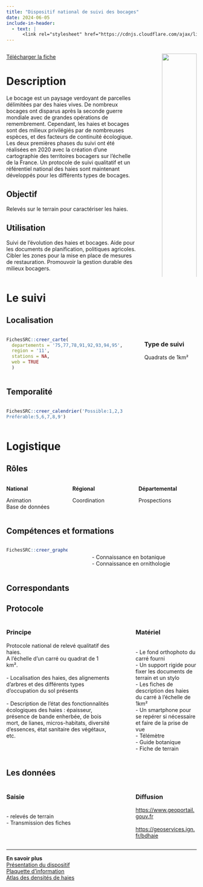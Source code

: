 ```yaml
---
title: "Dispositif national de suivi des bocages"
date: 2024-06-05
include-in-header:
  - text: |
      <link rel="stylesheet" href="https://cdnjs.cloudflare.com/ajax/libs/font-awesome/6.0.0-beta3/css/all.min.css">
---
```


:::::::::::::: {.columns}
::: {.column width="75%"}

<a href="bocage.xlsx" class="btn btn-primary" download>
  <i class="fas fa-file-arrow-down"></i> Télécharger la fiche
</a>

# Description

Le bocage est un paysage verdoyant de parcelles délimitées par des haies vives. De nombreux bocages ont disparus après la seconde guerre mondiale avec de grandes opérations de remembrement. Cependant, les haies et bocages sont des milieux privilégiés par de nombreuses espèces, et des facteurs de continuité écologique. Les deux premières phases du suivi ont été réalisées en 2020 avec la création d’une cartographie des territoires bocagers sur l’échelle de la France. Un protocole de suivi qualitatif et un référentiel national des haies sont maintenant développés pour les différents types de bocages.


## Objectif

Relevés sur le terrain pour caractériser les haies. 

## Utilisation

Suivi de l’évolution des haies et bocages. Aide pour les documents de planification, politiques agricoles. Cibler les zones pour la mise en place de mesures de restauration. Promouvoir la gestion durable des milieux bocagers.
:::
::: {.column width="5%"}
:::
::: {.column width="20%"}
![](NA){width=100%}

<b>Animation nationale</b>:<br>Sophie Morin<br><br><b>Animation régionale</b>:<br>Samuel Dembski

<b>Partenaires</b>

IGN
:::
::::::::::::::

# Le suivi

## Localisation
:::::::::::::: {.columns}
::: {.column width="67%"}

```r
FichesSRC::creer_carte(
  departements = '75,77,78,91,92,93,94,95',
  region = '11',
  stations = NA,
  web = TRUE
  )
```

:::
:::{.column width="3%"}
:::
:::{.column width="30%"}
### Type de suivi
Quadrats de 1km²
:::
::::::::::::::
## Temporalité
:::::::::::::: {.columns}
::: {.column width="67%"}


```r
FichesSRC::creer_calendrier('Possible:1,2,3,4,5,6,7,8,9,10,11,12
Préférable:5,6,7,8,9')
```


:::
::: {.column width="5%"}
:::
::: {.column width="28%"}

:::
::::::::::::::

# Logistique

## Rôles
:::::::::::::: {.columns}
::: {.column width="33%"}
<b>National</b>

Animation<br>Base de données
:::
::: {.column width="33%"}
<b>Régional</b>

Coordination
:::
::: {.column width="33%"}
<b>Départemental</b>

Prospections
:::
::::::::::::::

## Compétences et formations

:::::::::::::: {.columns}
::: {.column width="35%"}

```r
FichesSRC::creer_graphe_expertise('Maitrise', '1j')
```


:::
::: {.column width="5%"}
:::
::: {.column width="60%"}
<br>- Connaissance en botanique<br>- Connaissance en ornithologie
:::
::::::::::::::


## Correspondants

## Protocole
:::::::::::::: {.columns}
::: {.column width="60%"}
### Principe

Protocole national de relevé qualitatif  des haies. <br>A l’échelle d’un carré ou quadrat de 1 km².<br><br>- Localisation des haies, des alignements d’arbres et des différents types d’occupation du sol présents<br> <br>- Description de l’état des fonctionnalités écologiques des haies : épaisseur, présence de bande enherbée, de bois mort, de lianes, micros-habitats, diversité d’essences, état sanitaire des végétaux, etc.
:::
::: {.column width="5%"}
:::
::: {.column width="35%"}
### Matériel

<br>- Le fond orthophoto du carré fourni <br>- Un support rigide pour fixer les documents de terrain et un stylo <br>- Les fiches de description des haies du carré à l’échelle de 1km²<br>- Un smartphone pour se repérer si nécessaire et faire de la prise de vue <br>- Télémètre<br>- Guide botanique<br>- Fiche de terrain
:::
::::::::::::::

## Les données

:::::::::::::: {.columns}
::: {.column width="60%"}
### Saisie

<br>- relevés de terrain<br>- Transmission des fiches
:::
::: {.column width="5%"}
:::
::: {.column width="35%"}
### Diffusion

<a href='https://www.geoportail.gouv.fr'>https://www.geoportail.gouv.fr</a><br><br><a href='https://geoservices.ign.fr/bdhaie'>https://geoservices.ign.fr/bdhaie</a>
:::
::::::::::::::

<hr>

<div class="card">
  <b>En savoir plus</b><br>
  <a href="http://www.set-revue.fr/caracteriser-et-suivre-qualitativement-et-quantitativement-les-haies-et-le-bocage-en-France">Présentation du dispositif</a><br>
  <a href="http://www.polebocage.fr/IMG/pdf/dsb_4pages_v11.pdf">Plaquette d'information</a><br>
  <a href="https://ged.ofb.fr/share/page/site/ple-bocage-faune-sauvage">Atlas des densités de haies</a><br>
  
  
  
</div>
